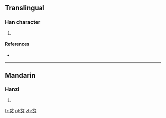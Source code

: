 ==Translingual==

===Han character===
{{Han char|rn=86|rad=火|as=04|sn=8|four=80809|canj=CSHF}}

# {{defn|Han|sort=火04}}

====References====
* {{Han ref|kx=0666.290|dkj=18893|dj=1076.060|hdz=32192.100|uh=7083|ud=28803|bh=CD5A|bd=52570}}

----

==Mandarin==

===Hanzi===
{{cmn-hanzi|pin=[[fén]] ([[fen2]])|wg=fen<sup>2</sup>}}

# {{defn|lang=cmn|sort=火04}}

[[fr:炃]]
[[pl:炃]]
[[zh:炃]]